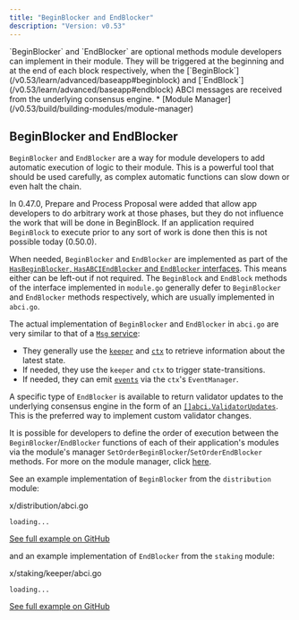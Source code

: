 ```yaml
---
title: "BeginBlocker and EndBlocker"
description: "Version: v0.53"
---
```


<Note>
  `BeginBlocker` and `EndBlocker` are optional methods module developers can implement in their module. They will be triggered at the beginning and at the end of each block respectively, when the [`BeginBlock`](/v0.53/learn/advanced/baseapp#beginblock) and [`EndBlock`](/v0.53/learn/advanced/baseapp#endblock) ABCI messages are received from the underlying consensus engine.
</Note>

<Note>
  * [Module Manager](/v0.53/build/building-modules/module-manager)
</Note>

## BeginBlocker and EndBlocker[​](#beginblocker-and-endblocker-1 "Direct link to BeginBlocker and EndBlocker")

`BeginBlocker` and `EndBlocker` are a way for module developers to add automatic execution of logic to their module. This is a powerful tool that should be used carefully, as complex automatic functions can slow down or even halt the chain.

In 0.47.0, Prepare and Process Proposal were added that allow app developers to do arbitrary work at those phases, but they do not influence the work that will be done in BeginBlock. If an application required `BeginBlock` to execute prior to any sort of work is done then this is not possible today (0.50.0).

When needed, `BeginBlocker` and `EndBlocker` are implemented as part of the [`HasBeginBlocker`, `HasABCIEndBlocker` and `EndBlocker` interfaces](/v0.53/build/building-modules/module-manager#appmodule). This means either can be left-out if not required. The `BeginBlock` and `EndBlock` methods of the interface implemented in `module.go` generally defer to `BeginBlocker` and `EndBlocker` methods respectively, which are usually implemented in `abci.go`.

The actual implementation of `BeginBlocker` and `EndBlocker` in `abci.go` are very similar to that of a [`Msg` service](/v0.53/build/building-modules/msg-services):

* They generally use the [`keeper`](/v0.53/build/building-modules/keeper) and [`ctx`](/v0.53/learn/advanced/context) to retrieve information about the latest state.
* If needed, they use the `keeper` and `ctx` to trigger state-transitions.
* If needed, they can emit [`events`](/v0.53/learn/advanced/events) via the `ctx`'s `EventManager`.

A specific type of `EndBlocker` is available to return validator updates to the underlying consensus engine in the form of an [`[]abci.ValidatorUpdates`](https://docs.cometbft.com/v0.37/spec/abci/abci++_methods#endblock). This is the preferred way to implement custom validator changes.

It is possible for developers to define the order of execution between the `BeginBlocker`/`EndBlocker` functions of each of their application's modules via the module's manager `SetOrderBeginBlocker`/`SetOrderEndBlocker` methods. For more on the module manager, click [here](/v0.53/build/building-modules/module-manager#manager).

See an example implementation of `BeginBlocker` from the `distribution` module:

x/distribution/abci.go

```
loading...
```

[See full example on GitHub](https://github.com/cosmos/cosmos-sdk/blob/v0.50.0-alpha.0/x/distribution/abci.go#L14-L38)

and an example implementation of `EndBlocker` from the `staking` module:

x/staking/keeper/abci.go

```
loading...
```

[See full example on GitHub](https://github.com/cosmos/cosmos-sdk/blob/v0.50.0-alpha.0/x/staking/keeper/abci.go#L22-L27)
